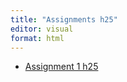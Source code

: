 ```yaml
---
title: "Assignments h25"
editor: visual
format: html
---
```


-   [Assignment 1 h25](ass1/ass1-h25.qmd)

